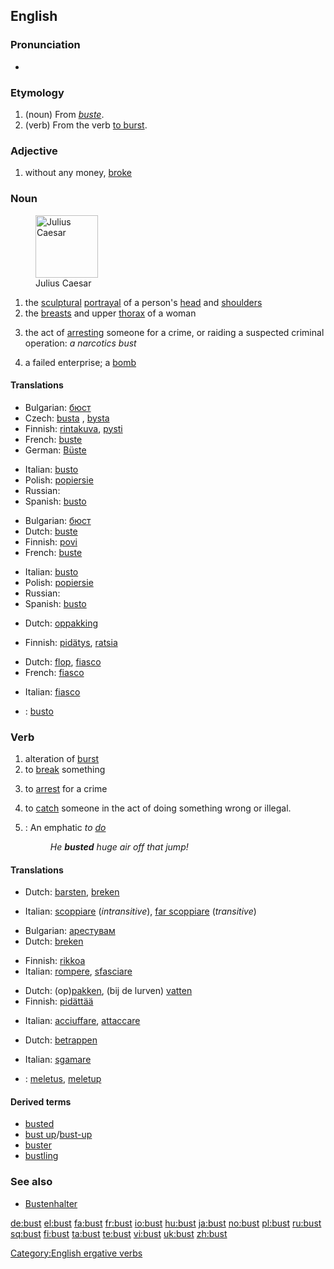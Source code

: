 {{wikipedia}}
==English==

===Pronunciation===
* {{IPA|/'bʌst/}}
*: {{rhymes|ʌst}}

===Etymology===
# (noun) From {{etyl|fr}} ''[[buste]]''.
# (verb) From the verb [[burst#Verb|to burst]].

===Adjective===
{{en-adj|-}}

# {{slang}} without any money, [[broke]]

===Noun===
{{en-noun}}

[[Image:Julius caesar.jpg|thumb|right|100px|Julius Caesar]]

# the [[sculptural]] [[portrayal]] of a person's [[head]] and [[shoulder]]s
# the [[breast]]s and upper [[thorax]] of a woman
# {{slang}} the act of [[arresting]] someone for a crime, or raiding a suspected criminal operation: ''a narcotics bust''
# {{slang}} a failed enterprise; a [[bomb]]

====Translations====
{{trans-top|sculptural portrayal of a person's head and shoulders}}
* Bulgarian: [[бюст]] {{m}}
* Czech: [[busta]] {{f}}, [[bysta]] {{f}}
* Finnish: [[rintakuva]], [[pysti]]
* French: [[buste]] {{m}}
* German: [[Büste]] {{f}}
{{trans-mid}}
* Italian: [[busto]] {{m}}
* Polish: [[popiersie]] {{m}}
* Russian: {{t|ru|бюст|m|sc=Cyrl|tr=b'ust}}
* Spanish: [[busto]] {{m}}
{{trans-bottom}}

{{trans-top|breasts and upper thorax of a woman}}
* Bulgarian: [[бюст]] {{m}}
* Dutch: [[buste]] {{m|f}}
* Finnish: [[povi]]
* French: [[buste]] {{m}}
{{trans-mid}}
* Italian: [[busto]] {{m}}
* Polish: [[popiersie]] {{m}}
* Russian: {{t|ru|бюст|m|sc=Cyrl|tr=b'ust}}
* Spanish: [[busto]] {{m}}
{{trans-bottom}}

{{trans-top|(slang) act of arresting someone for a crime, or raiding a suspected criminal operation}}
* Dutch: [[oppakking]]
{{trans-mid}}
* Finnish: [[pidätys]], [[ratsia]]
{{trans-bottom}}

{{trans-top|(slang) failed enterprise}}
* Dutch: [[flop]], [[fiasco]] {{n}}
* French: [[fiasco]] {{m}}
{{trans-mid}}
* Italian: [[fiasco]] {{m}}
{{trans-bottom}}

{{checktrans-top}}
* {{ttbc|Ido}}: [[busto]]
{{checktrans-mid}}
{{checktrans-bottom}}

===Verb===
{{en-verb}}

# alteration of [[burst]]
# to [[break]] something
# {{slang}} to [[arrest]] for a crime
# {{slang}} to [[catch]] someone in the act of doing something wrong or illegal.
# {{snowboarding}}: An emphatic ''to [[do]]''
#: ''He '''busted''' huge air off that jump!''

====Translations====
{{trans-top|alteration of burst}}
* Dutch: [[barsten]], [[breken]]
{{trans-mid}}
* Italian: [[scoppiare]] (''intransitive''), [[far scoppiare]] (''transitive'')
{{trans-bottom}}

{{trans-top|to break something}}
* Bulgarian: [[арестувам]]
* Dutch: [[breken]]
{{trans-mid}}
* Finnish: [[rikkoa]]
* Italian: [[rompere]], [[sfasciare]]
{{trans-bottom}}

{{trans-top|(slang) to arrest for a crime}}
* Dutch: (op)[[pakken]], (bij de lurven) [[vatten]]
* Finnish: [[pidättää]]
{{trans-mid}}
* Italian: [[acciuffare]], [[attaccare]]
{{trans-bottom}}

{{trans-top|(slang) to catch someone in the act of doing something wrong or illegal}}
* Dutch: [[betrappen]]
{{trans-mid}}
* Italian: [[sgamare]]
{{trans-bottom}}

{{trans-top|(snowboarding): An emphatic to do}}
{{trans-mid}}
{{trans-bottom}}

{{checktrans-top}}
{{checktrans-mid}}
* {{ttbc|Indonesian}}: [[letus|meletus]], [[letup|meletup]]
{{checktrans-bottom}}

====Derived terms====
* [[busted]]
* [[bust up]]/[[bust-up]]
* [[buster]]
* [[bustling]]

===See also===
* [[Bustenhalter]]

[[Category:English ergative verbs]]

[[de:bust]]
[[el:bust]]
[[fa:bust]]
[[fr:bust]]
[[io:bust]]
[[hu:bust]]
[[ja:bust]]
[[no:bust]]
[[pl:bust]]
[[ru:bust]]
[[sq:bust]]
[[fi:bust]]
[[ta:bust]]
[[te:bust]]
[[vi:bust]]
[[uk:bust]]
[[zh:bust]]
